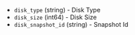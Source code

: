 <!-- Code generated from the comments of the tencentCloudDataDisk struct in builder/tencentcloud/cvm/run_config.go; DO NOT EDIT MANUALLY -->

- `disk_type` (string) - Disk Type
- `disk_size` (int64) - Disk Size
- `disk_snapshot_id` (string) - Snapshot Id
